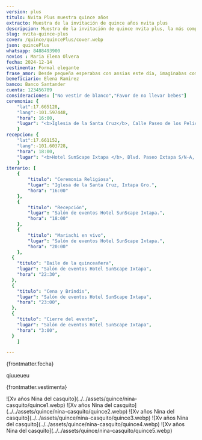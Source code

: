 ```yaml
---
version: plus
titulo: Nvita Plus muestra quince años
extracto: Muestra de la invitación de quince años nvita plus
descripcion: Muestra de la invitación de quince nvita plus, la más completa de las invitaciones que te ofrecemos.
slug: nvita-quince-plus
cover: /quince/quincePlus/cover.webp
json: quincePlus
whatsapp: 8488493900
novios : Maria Elena Olvera
fecha: 2024-12-14
vestimenta: Formal elegante
frase_amor: Desde pequeña esperabas con ansias este día, imaginabas compartirlo con todas las personas que amas. Por fin llegó el día y es tal y como lo soñaste.
beneficiario: Elena Ramirez
banco: Banco Santander
cuenta: 123456789
consideraciones: ["No vestir de blanco","Favor de no llevar bebes"]
ceremonia: {
    "lat":17.665128, 
    "lang":-101.597448,
    "hora": 16:00,
    "lugar": "<b>Iglesia de la Santa Cruz</b>, Calle Paseo de los Pelicanos 40883, Ixtapa Gro. (frente a la Moraleja)"
    }
recepcion: {
    "lat":17.661152, 
    "lang":-101.603728,
    "hora": 18:00,
    "lugar": "<b>Hotel SunScape Ixtapa </b>, Blvd. Paseo Ixtapa S/N-A, 40884 Zihuatanejo, Gro Blvd. Paseo Ixtapa S/N-A, 40884 Zihuatanejo, Gro."
    }
iterario: [
    {
        "titulo": "Ceremonia Religiosa",
        "lugar": "Iglesa de la Santa Cruz, Ixtapa Gro.",
        "hora": "16:00"
    },
    {
        "titulo": "Recepción",
        "lugar": "Salón de eventos Hotel SunScape Ixtapa.",
        "hora": "18:00"
    },
    {
        "titulo": "Mariachi en vivo",
        "lugar": "Salón de eventos Hotel SunScape Ixtapa.",
        "hora": "20:00"
    },
  {
    "titulo": "Baile de la quinceañera",
    "lugar": "Salón de eventos Hotel SunScape Ixtapa",
    "hora": "22:30",
  },
  {
    "titulo": "Cena y Brindis",
    "lugar": "Salón de eventos Hotel SunScape Ixtapa",
    "hora": "23:00",
  },
  {
    "titulo": "Cierre del evento",
    "lugar": "Salón de eventos Hotel SunScape Ixtapa",
    "hora": "3:00",
  }
    ]

---
```



  <Encabezados texto="Mis Xv años" />
  
  <ParrafosLibres texto="El anhelo de todo padre es ver a su hija transformarse de una niña feliz a una mujer segura de sí. Y más orgulloso no podría estar y por eso contigo quiero celebra." />
 
  <section class="grid contenido">
     <Audio src="/quince/quincePlus/quince-musica" />
  </section>
  
  <section class="grid contenido">
    <div class="conte-cartas">
      <Cartas icono= "/quince/fecha-icono.svg" titulo="Fecha de los XV años">
        <p>{frontmatter.fecha}</p>
      </Cartas>
      <Cartas icono= "/quince/detalles-icono.svg" titulo="Detalles" array={frontmatter.consideraciones}>
        <p>qiuueueu</p>
      </Cartas>
      <Cartas icono= "/quince/formal-icono.svg" titulo="Código de vestimenta">
        <p>{frontmatter.vestimenta}</p>
      </Cartas>
    </div>
  </section>

  <section class="grid contenido">
    <Frase frase={frontmatter.frase_amor} />
  </section>


  <section class="grid pantalla">
       <Galeria>
    ![Xv años Nina del casquito](../../assets/quince/nina-casquito/quince1.webp)
    ![Xv años Nina del casquito](../../assets/quince/nina-casquito/quince2.webp)
    ![Xv años Nina del casquito](../../assets/quince/nina-casquito/quince3.webp)
    ![Xv años Nina del casquito](../../assets/quince/nina-casquito/quince4.webp)
    ![Xv años Nina del casquito](../../assets/quince/nina-casquito/quince5.webp)
    </Galeria>
  </section>

  <Encabezados  texto="El Lugar" />
  <section class="grid contenido fondo-mitad">
  <ParrafosLibres texto="Te compartimos la ubicación, te esperamos en la ceremonia religiosa y en
      la fiesta de XV años" />
    <div id="zigzag">
      <BloqueMapa
        encabezado="Ceremonia"
        dir={frontmatter.ceremonia.lugar}
        horario={frontmatter.ceremonia.hora}
        lat={frontmatter.ceremonia.lat}
        lng={frontmatter.ceremonia.lang}
        mapName="mapa1"
      />
      <BloqueMapa
        encabezado="Recepción"
        dir={frontmatter.recepcion.lugar}
        horario={frontmatter.recepcion.hora}
        lat={frontmatter.recepcion.lat}
        lng={frontmatter.recepcion.lang}
        mapName="mapa2"
      />
    </div>
  </section>

  <Encabezados texto="Itinerario" />
  <Itinerario listado={frontmatter.iterario} />

    
  <section class="grid contenido">
    <Regalos
      frase="El regalo más importante será tu presencia, te agradecemos si aparte nos deseas hacer un regalo en este día tan especial."
      beneficiario={frontmatter.beneficiario}
      banco={frontmatter.banco}
      cuenta={frontmatter.cuenta}
    />
  </section>

  <section class="grid contenido">
    <Contador fecha={frontmatter.fecha} />
  </section>

  <section>
    <Confirmacion whatsapp={frontmatter.whatsapp} dias_antes={7} version={frontmatter.version} client:only="react" />
  </section>
 

   <BloqueVenta costo="1290" stripe="https://buy.stripe.com/5kA8yN0VK2rxgF27su" version={frontmatter.version} />